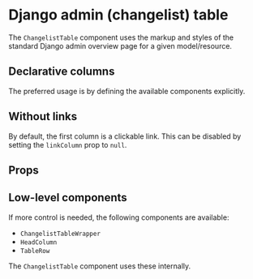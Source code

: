 

<Meta of={TablesStories} />

# Django admin (changelist) table

The `ChangelistTable` component uses the markup and styles of the standard Django admin overview
page for a given model/resource.

## Declarative columns

The preferred usage is by defining the available components explicitly.

<Canvas>
  <Story of={TablesStories.FixedColumns} />
</Canvas>

## Without links

By default, the first column is a clickable link. This can be disabled by setting the `linkColumn`
prop to `null`.

<Canvas>
  <Story of={TablesStories.NoLinkColumn} />
</Canvas>

## Props

<ArgsTable of={ChangelistTable} />

## Low-level components

If more control is needed, the following components are available:

- `ChangelistTableWrapper`
- `HeadColumn`
- `TableRow`

The `ChangelistTable` component uses these internally.
